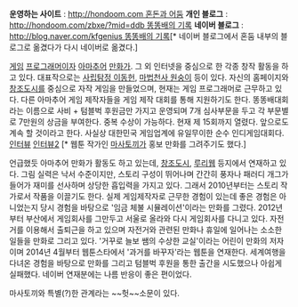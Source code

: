 '''운영하는 사이트''' : [[http://hondoom.com 혼돈과 어둠]]
'''개인 블로그''' : [[http://hondoom.com/zbxe/?mid=ddb 똥똥배의 기록]]
'''네이버 블로그''' : [[http://blog.naver.com/kfgenius 똥똥배의 기록]][* 네이버 블로그에서 혼둠 내부의 블로그로 옮겼다가 다시 네이버로 옮겼다.]

[[게임]] [[프로그래머]]이자 [[아마추어]] [[만화가]]. 그 외 인터넷을 중심으로 한 각종 창작 활동을 하고 있다. 대표작으로는 [[사립탐정 이동헌]], [[마법천사 원숭이]] 등이 있다. 
자신의 홈페이지와 [[창조도시]]를 중심으로 자작 게임을 만들었으며, 현재는 게임 프로그래머로 근무하고 있다. 다른 아마추어 게임 제작자들을 게임 제작 대회를 통해 지원하기도 한다. 똥똥배대회라는 이름으로 사비 + 텀블벅 후원금만 가지고 운영되며 7개 심사부문을 두고 각 부문별로 7만원의 상금을 부여한다. 중복 수상이 가능하다. 현재 제 15회까지 열렸다. 앞으로도 계속 할 것이라고 한다. 사실상 대한민국 게임업계에 유일무이한 순수 인디게임대회다. [http://www.ohmynews.com/NWS_Web/View/at_pg.aspx?CNTN_CD=A0001937333 인터뷰] [http://www.inven.co.kr/webzine/news/?news=115545 인터뷰2] [* 웹툰 작가인 [[마사토끼]]가 홍보 만화를 그려주기도 했다.]

언급했듯 아마추어 만화가 활동도 하고 있는데, [[창조도시]], [[루리웹]] 등지에서 연재하고 있다. 그림 실력은 낙서 수준이지만, 스토리 구성이 뛰어나며 간간히 풍자나 패러디 개그가 들어가 재미를 선사하며 상당한 흡입력을 가지고 있다. 그래서 2010년부터는 스토리 작가로서 작품을 이끌기도 한다. 실제 게임제작자로 근무한 경험이 있는데 좋은 경험은 아니었는지 당시 경험을 바탕으로 '임금 체불 시뮬레이션'이라는 만화를 그렸다.
2012년부터 부산에서 게임회사를 그만두고 서울로 올라와 다시 게임회사를 다니고 있다. 자전거를 이용해서 출퇴근을 하고 있으며 자전거와 관련된 만화나 휴일에 일어나는 소소한 일들을 만화로 그리고 있다. '거꾸로 늘보 쌤의 수상한 교실'이라는 어린이 만화의 저자이며 2014년 4월부터 웹툰스타에서 '과거를 바꾸자'라는 웹툰을 연재한다.
세계여행을 다녀온 경험을 바탕으로 만화를 그리고 텀블벅 후원을 통한 출간을 시도했으나 아쉽게 실패했다. 네이버 연재분에는 나름 반응이 좋은 편이었다.

마사토끼와 특별(?)한 관계라는 ~~헛~~소문이 있다.
